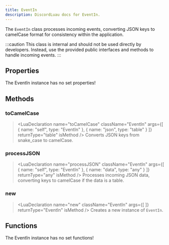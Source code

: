 ```yaml
---
title: EventIn
description: DiscordLuau docs for EventIn.
---
```

[//]: # (This file was automatically compiled through the Generator luau code under this repository)
[//]: # (if you want to edit the documentation of discord-luau, please write changes)
[//]: # (to the discord-luau repository itself, we extract the comments from discord-luau and translate)
[//]: # (them into markdown files that Nextra can interpret!)

[//]: # (----- DOCUMENT IMPORTS ----- )


[//]: # (----- DOCUMENT DESCRIPTION ----- )

The `EventIn` class processes incoming events, converting JSON keys to camelCase format for consistency within the application.

:::caution
This class is internal and should not be used directly by developers. Instead, use the provided public interfaces and methods to handle incoming events.
:::

[//]: # (----- DOCUMENT PROPERTIES ----- )

## Properties

The EventIn instance has no set properties!

[//]: # (----- DOCUMENT METHODS ----- )

## Methods

### toCamelCase

> <LuaDeclaration name="toCamelCase" className="EventIn" args={[ { name: "self", type: "EventIn" }, { name: "json", type: "table" } ]} returnType="table" isMethod />
Converts JSON keys from snake_case to camelCase.
### processJSON

> <LuaDeclaration name="processJSON" className="EventIn" args={[ { name: "self", type: "EventIn" }, { name: "data", type: "any" } ]} returnType="any" isMethod />
Processes incoming JSON data, converting keys to camelCase if the data is a table.
### new

> <LuaDeclaration name="new" className="EventIn" args={[  ]} returnType="EventIn" isMethod />
Creates a new instance of `EventIn`.

[//]: # (----- DOCUMENT FUNCTIONS ----- )

## Functions

The EventIn instance has no set functions!

